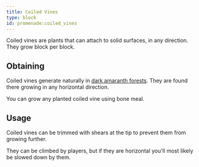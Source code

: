 ```yaml
---
title: Coiled Vines
type: block
id: promenade:coiled_vines
---
```


Coiled vines are plants that can attach to solid surfaces, in any direction. They grow block per block.

## Obtaining

Coiled vines generate naturally in [dark amaranth forests](../../biomes/dark_amaranth_forest).
They are found there growing in any horizontal direction.

You can grow any planted coiled vine using bone meal.

## Usage

Coiled vines can be trimmed with shears at the tip to prevent them from growing further.

They can be climbed by players, but if they are horizontal you'll most likely be slowed down by them.